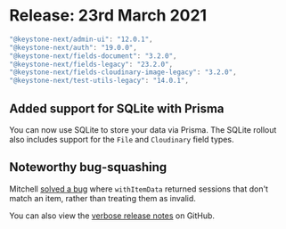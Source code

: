
# Release: 23rd March 2021

```typescript
"@keystone-next/admin-ui": "12.0.1",
"@keystone-next/auth": "19.0.0",
"@keystone-next/fields-document": "3.2.0",
"@keystone-next/fields-legacy": "23.2.0",
"@keystone-next/fields-cloudinary-image-legacy": "3.2.0",
"@keystone-next/test-utils-legacy": "14.0.1",
```

## Added support for SQLite with Prisma <Emoji symbol="🎉" alt="Party popper"/>

You can now use SQLite to store your data via Prisma. The SQLite rollout also includes support for the `File` and `Cloudinary` field types.

## Noteworthy bug-squashing <Emoji symbol="🐛" alt="Bug"/>

Mitchell [solved a bug](https://github.com/keystonejs/keystone/pull/5168) where `withItemData` returned sessions that don't match an item, rather than treating them as invalid.

You can also view the [verbose release notes](https://github.com/keystonejs/keystone/releases/tag/2021-03-23) on GitHub.

